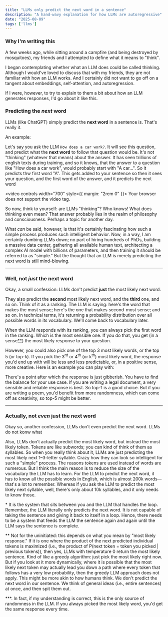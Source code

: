 ```yaml
---
title: "LLMs only predict the next word in a sentence"
description: "A hand-wavy explanation for how LLMs are autoregressive"
date: "2025-08-09"
tags: ['llms']
---
```



### Why I'm writing this
A few weeks ago, while sitting around a campfire (and being destroyed by mosquitoes), my friends and I attempted to define what it means to "think".

I began contemplating whether what an LLM does could be called thinking. Although I would've loved to discuss that with my friends, they are not familiar with how an LLM works. And I certainly did not want to go off on a tangent about embeddings, self-attention, and autoregression.

If I were, however, to try to explain to them a bit about how an LLM generates responses, I'd go about it like this.

### Predicting the _next_ word
LLMs (like ChatGPT) simply predict the __next word__ in a sentence is. That's really it.

An example:

Let's say you ask the LLM `How does a car work?`. It will see this question, and predict what the __next word__ to follow that question would be. It's not "thinking" (whatever that means) about the answer. It has seen trillions of english texts during training, and so it knows, that the answer to a question like "How does a car work", would probably start with "A car...". So it predicts thw first word "A". This gets added to your sentence so then it sees your question, and the first word of the answer, and it predicts the next word

<video controls width="700" style={{ margin: "2rem 0" }}>
  <source src="/areel/videos/AutoRegressionExample.mp4" type="video/mp4" />
  Your browser does not support the video tag.
</video>


So now, think to yourself: are LLMs "thinking"? Who knows! What does thinking even mean? That answer probably lies in the realm of philosophy and consciousness. Perhaps a topic for another day.

What _can_ be said, however, is that it's certainly fascinating how such a simple process produces such intelligent behavior. Now, in a way, I am certainly dumbing LLMs down; no part of hiring hundreds of PhDs, building a massive data center, gathering all available human text, architecting a complex AI model with billions of parameters, and then training it should be referred to as "simple." But the thought that an LLM is merely predicting the next word is still mind-blowing.

---

### Well, not _just_ the next word
Okay, a small confession: LLMs don't predict __just__ the most likely next word.

They also predict the __second__ most likely next word, and the __third__ one, and so on. Think of it as a ranking. The LLM is saying: here's the word that makes the most sense; here's the one that makes second-most sense; and so on. In technical terms, it's returning a probability distribution over all possible words in its vocabulary. We'll come back to vocabulary later.

When the LLM responds with its ranking, you can always pick the first word in the ranking. Which is the most sensible one. If you do that, you get (in a sense[**](#footnote-2)) the most likely response to your question.

However, you could also pick one of the top 3 most likely words, or the top 5 (or top-k). If you pick the 3<sup>rd</sup> or 4<sup>th</sup> (or k<sup>th</sup>) most likely word, the response you'd end up with will be less and less predictable, or, in a positive sense, more creative. Here is an example you can play with:



<TopKDemo />


There's a point after which the response is just gibberish. You have to find the balance for your use case. If you are writing a legal document, a very sensible and reliable response is best. So top-1 is a good choice. But if you are writing a poem, you'd benefit from more randomness, which can come off as creativity, so top-5 might be better.

---

### Actually, not _even_ just the next word

Okay so, another confession, LLMs don't even predict the next word. LLMs do not konw what 

Also, LLMs don't actually predict the most likely word, but instead the most likely token. Tokens are like subwords; you can kind of think of them as syllables. So when you really think about it, LLMs are just predicting the most likely next 1–3-letter syllable. Crazy how they can look so intelligent for such a "simple" process. The reasons tokens are used instead of words are numerous. But I think the main reason is to reduce the size of the vocabulary the LLM has to learn. For the LLM to predict the next word, it has to know all the possible words in English, which is almost 200k words—that's a lot to remember. Whereas if you ask the LLM to predict the most likely next syllable, well, there's only about 10k syllables, and it only needs to know those.



<a id="footnote-1"></a> \* It is the system that sits between you and the LLM that handles the loop. Remember, the LLM literally only predicts the next word. It is not capable of taking the sentence and giving it back to itself in a loop. Hence, there needs to be a system that feeds the LLM the sentence again and again until the LLM says the sentence is complete.

<a id="footnote-2"></a> \*\* Not for the uninitiated: this depends on what you mean by "most likely response." If it is one where the product of the next predicted individual tokens is maximized (i.e., the product of P(next token = token you picked | previous tokens)), then yes, LLMs with temperature 0 return the most likely sentence. Kind of like a greedy algorithm: just pick the most likely right now. But if you look at it more dynamically, where it is possible that the most likely next token may actually lead you down a path where every token that follows has a very low probability, then the greedy LLM approach does not apply. This might be more akin to how humans think. We don't predict the next word in our sentence. We think of general ideas (i.e., entire sentences) at once, and then spit them out.


<a id="footnote-3"></a> \*\*\*. In fact, if my understanding is correct, this is the only source of randomness in the LLM. If you always picked the most likely word, you'd get the same response every time.